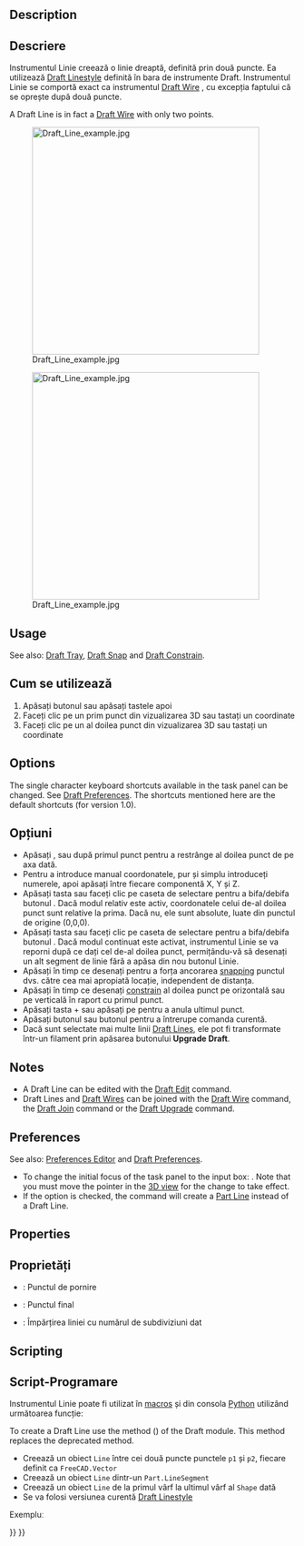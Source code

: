 <languages/>

{{Docnav
|
|[[Draft_Wire|Wire]]
|[[Draft_Workbench|Draft]]
|IconL=
|IconR=Draft_Wire.svg
|IconC=Workbench_Draft.svg
}}

<div class="mw-translate-fuzzy">
{{GuiCommand/ro
|Name=Draft Line
|Name/ro=Draft Line
|MenuLocation=Draft → Line
|Workbenches=[[Draft_Workbench/ro|Draft]], [[Arch_Workbench/ro|Arch]]
|Shortcut={{KEY|L}} {{KEY|I}}
|SeeAlso=[[Draft Wire/ro|Draft Wire]]
}}
</div>

==Description== 

<div class="mw-translate-fuzzy">
== Descriere ==
Instrumentul Linie creează o linie dreaptă, definită prin două puncte. Ea utilizează [[Draft Linestyle]] definită în bara de instrumente Draft. Instrumentul Linie se comportă exact ca instrumentul [[Draft Wire/ro|Draft Wire]] , cu excepția faptului că se oprește după două puncte.
</div>

A Draft Line is in fact a [[Draft_Wire|Draft Wire]] with only two points.

[[Image:Draft_Line_example.jpg|400px]]
<div class="mw-translate-fuzzy">
[[Image:Draft_Line_example.jpg|400px]]
</div>

==Usage== 

See also: [[Draft_Tray|Draft Tray]], [[Draft_Snap|Draft Snap]] and [[Draft_Constrain|Draft Constrain]].

<div class="mw-translate-fuzzy">
== Cum se utilizează ==
# Apăsați butonul {{KEY|[[Image:Draft Line.png|16px]] [[Draft Line/ro|Draft Line]]}} sau apăsați tastele  {{KEY|L}} apoi {{KEY|I}}
# Faceți clic pe un prim punct din vizualizarea 3D sau tastați un coordinate
# Faceți clic pe un al doilea punct din vizualizarea 3D sau tastați un coordinate
</div>

==Options==

The single character keyboard shortcuts available in the task panel can be changed. See [[Draft_Preferences|Draft Preferences]]. The shortcuts mentioned here are the default shortcuts (for version 1.0).

<div class="mw-translate-fuzzy">
== Opțiuni ==
* Apăsați {{KEY|X}}, {{KEY|Y}} sau {{KEY|Z}} după primul punct pentru a restrânge al doilea punct de pe axa dată.
* Pentru a introduce manual coordonatele, pur și simplu introduceți numerele, apoi apăsați {{KEY|ENTER}} între fiecare componentă X, Y și Z.
* Apăsați tasta {{KEY|R}} sau faceți clic pe caseta de selectare pentru a bifa/debifa butonul {{KEY|'''Relativ'''}}. Dacă modul relativ este activ, coordonatele celui de-al doilea punct sunt relative la prima. Dacă nu, ele sunt absolute, luate din punctul de origine (0,0,0).
* Apăsați tasta {{KEY|T}} sau faceți clic pe caseta de selectare pentru a bifa/debifa butonul {{KEY|'''Continue'''}}. Dacă modul continuat este activat, instrumentul Linie se va reporni după ce dați cel de-al doilea punct, permițându-vă să desenați un alt segment de linie fără a apăsa din nou butonul Linie.
* Apăsați {{KEY|CTRL}} în timp ce desenați pentru a forța ancorarea [[Draft_Snap|snapping]] punctul dvs. către cea mai apropiată locație, independent de distanța.
* Apăsați {{KEY|SHIFT}} în timp ce desenați [[Draft_Constrain|constrain]] al doilea punct pe orizontală sau pe verticală în raport cu primul punct.
* Apăsați tasta {{KEY|CTRL}} + {{KEY|Z}} sau apăsați pe {{KEY|['Image: Draft UndoLine.png|12px] }} pentru a anula ultimul punct.
* Apăsați butonul {{KEY|ESC}} sau butonul {{KEY|'''Anulare'''}} pentru a întrerupe comanda curentă.
* Dacă sunt selectate mai multe linii [[Draft Line/ro|Draft Lines]], ele pot fi transformate într-un filament prin apăsarea butonului '''Upgrade Draft'''.
</div>

==Notes==

* A Draft Line can be edited with the [[Draft_Edit|Draft Edit]] command.
* Draft Lines and [[Draft_Wire|Draft Wires]] can be joined with the [[Draft_Wire|Draft Wire]] command, the [[Draft_Join|Draft Join]] command or the [[Draft_Upgrade|Draft Upgrade]] command.

==Preferences==

See also: [[Preferences_Editor|Preferences Editor]] and [[Draft_Preferences|Draft Preferences]].

* To change the initial focus of the task panel to the {{MenuCommand|Length}} input box: {{MenuCommand|Edit → Preferences... → Draft → General → Set focus on Length instead of X coordinate}}. Note that you must move the pointer in the [[3D_view|3D view]] for the change to take effect.
* If the {{MenuCommand|Edit → Preferences... → Draft → General → Create Part primitives if possible}} option is checked, the command will create a [[Part_Line|Part Line]] instead of a Draft Line.

==Properties==

<div class="mw-translate-fuzzy">
== Proprietăți ==
* {{PropertyData/ro|Start}}: Punctul de pornire
* {{PropertyData/ro|End}}: Punctul final
* {{PropertyData/ro|Subdivisions}}: Împărțirea liniei cu numărul de subdiviziuni dat {{version|0.16/ro}}
</div>

==Scripting==

<div class="mw-translate-fuzzy">
== Script-Programare ==
Instrumentul Linie poate fi utilizat în [[macros/ro|macros]] și din consola [[Python/ro|Python]] utilizând următoarea funcție:
</div>

To create a Draft Line use the {{incode|make_line}} method ({{Version|0.19}}) of the Draft module. This method replaces the deprecated {{incode|makeLine}} method.

{{Code|code=
line = make_line(p1, p2)
line = make_line(LineSegment)
line = make_line(Shape)
}}

<div class="mw-translate-fuzzy">
* Creează un obiect <code> Line </code> între cei două puncte punctele <code> p1 </code> și <code> p2 </code>, fiecare definit ca <code> FreeCAD.Vector </code>
* Creează un obiect <code> Line </code> dintr-un <code> Part.LineSegment </code>
* Creează un obiect <code> Line </code> de la primul vârf la ultimul vârf al <code> Shape </code> dată
* Se va folosi versiunea curentă [[Draft Linestyle/ro|Draft Linestyle]]
</div>

Exempluː

{{Code|code=
import FreeCAD as App
import Draft

doc = App.newDocument()

p1 = App.Vector(0, 0, 0)
p2 = App.Vector(1000, 500, 0)
p3 = App.Vector(-250, -500, 0)
p4 = App.Vector(500, 1000, 0)

line1 = Draft.make_line(p1, p2)
line2 = Draft.make_line(p3, p4)

doc.recompute()
}}


{{Docnav
|
|[[Draft_Wire|Wire]]
|[[Draft_Workbench|Draft]]
|IconL=
|IconR=Draft_Wire.svg
|IconC=Workbench_Draft.svg
}}

{{Draft Tools navi{{#translation:}}}}
{{Userdocnavi{{#translation:}}}}